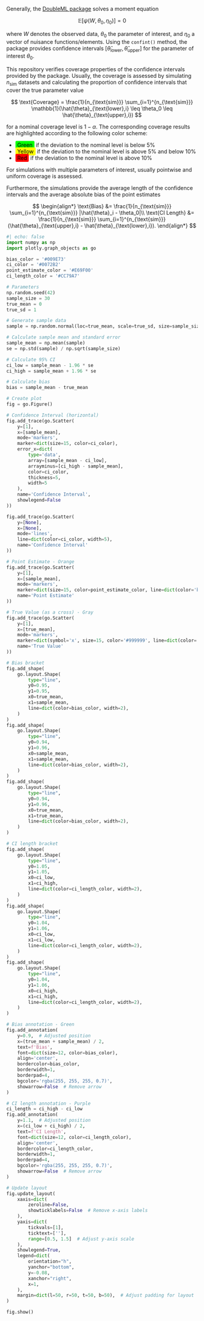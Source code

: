 Generally, the [DoubleML package](https://docs.doubleml.org/stable/index.html) solves a moment equation

$$
\mathbb{E}[\psi(W,\theta_0,\eta_0)] = 0
$$

where $W$ denotes the observed data, $\theta_0$ the parameter of interest, and $\eta_0$ a vector of nuisance functions/elements. Using the `confint()` method, the package provides confidence intervals $[\hat{\theta}_{\text{lower}}, \hat{\theta}_{\text{upper}}]$ for the parameter of interest $\theta_0$.

This repository verifies coverage properties of the confidence intervals provided by the package. Usually, the coverage is assessed by simulating $n_{\text{sim}}$ datasets and calculating the proportion of confidence intervals that cover the true parameter value

$$
\text{Coverage} = \frac{1}{n_{\text{sim}}} \sum_{i=1}^{n_{\text{sim}}} \mathbb{1}(\hat{\theta}_{\text{lower},i} \leq \theta_0 \leq \hat{\theta}_{\text{upper},i})
$$

for a nominal coverage level is $1-\alpha$.
The corresponding coverage results are highlighted according to the following color scheme:

* <span style="background-color: #00FF00; color: black; padding: 2px 5px; border-radius: 3px;">Green</span> if the deviation to the nominal level is below $5\%$
* <span style="background-color: #FFFF00; color: black; padding: 2px 5px; border-radius: 3px;">Yellow</span> if the deviation to the nominal level is above $5\%$ and below $10\%$
* <span style="background-color: #FF0000; color: black; padding: 2px 5px; border-radius: 3px;">Red</span> if the deviation to the nominal level is above $10\%$

For simulations with multiple parameters of interest, usually pointwise and uniform coverage is assessed.

::: {.grid}

::: {.g-col-5}

Furthermore, the simulations provide the average length of the confidence intervals and the average absolute bias of the point estimates

$$
\begin{align*}
\text{Bias} &= \frac{1}{n_{\text{sim}}} \sum_{i=1}^{n_{\text{sim}}} |\hat{\theta}_i - \theta_0|\\
\text{CI Length} &= \frac{1}{n_{\text{sim}}} \sum_{i=1}^{n_{\text{sim}}} (\hat{\theta}_{\text{upper},i} - \hat{\theta}_{\text{lower},i}).
\end{align*}
$$

:::

::: {.g-col-7}

```python
#| echo: false
import numpy as np
import plotly.graph_objects as go

bias_color = '#009E73'
ci_color = '#0072B2'
point_estimate_color = '#E69F00'
ci_length_color = '#CC79A7'

# Parameters
np.random.seed(42)
sample_size = 30
true_mean = 0
true_sd = 1

# Generate sample data
sample = np.random.normal(loc=true_mean, scale=true_sd, size=sample_size)

# Calculate sample mean and standard error
sample_mean = np.mean(sample)
se = np.std(sample) / np.sqrt(sample_size)

# Calculate 95% CI
ci_low = sample_mean - 1.96 * se
ci_high = sample_mean + 1.96 * se

# Calculate bias
bias = sample_mean - true_mean

# Create plot
fig = go.Figure()

# Confidence Interval (horizontal)
fig.add_trace(go.Scatter(
    y=[1],
    x=[sample_mean],
    mode='markers',
    marker=dict(size=15, color=ci_color),
    error_x=dict(
        type='data',
        array=[sample_mean - ci_low],
        arrayminus=[ci_high - sample_mean],
        color=ci_color,
        thickness=5,
        width=5
    ),
    name='Confidence Interval',
    showlegend=False
))

fig.add_trace(go.Scatter(
    y=[None],
    x=[None],
    mode='lines',
    line=dict(color=ci_color, width=5),
    name='Confidence Interval'
))

# Point Estimate - Orange
fig.add_trace(go.Scatter(
    y=[1],
    x=[sample_mean],
    mode='markers',
    marker=dict(size=15, color=point_estimate_color, line=dict(color='black', width=2)),
    name='Point Estimate'
))

# True Value (as a cross) - Gray
fig.add_trace(go.Scatter(
    y=[1],
    x=[true_mean],
    mode='markers',
    marker=dict(symbol='x', size=15, color='#999999', line=dict(color='black', width=2)),
    name='True Value'
))

# Bias bracket
fig.add_shape(
    go.layout.Shape(
        type="line",
        y0=0.95,
        y1=0.95,
        x0=true_mean,
        x1=sample_mean,
        line=dict(color=bias_color, width=2),
    )
)
fig.add_shape(
    go.layout.Shape(
        type="line",
        y0=0.94,
        y1=0.96,
        x0=sample_mean,
        x1=sample_mean,
        line=dict(color=bias_color, width=2),
    )
)
fig.add_shape(
    go.layout.Shape(
        type="line",
        y0=0.94,
        y1=0.96,
        x0=true_mean,
        x1=true_mean,
        line=dict(color=bias_color, width=2),
    )
)

# CI length bracket
fig.add_shape(
    go.layout.Shape(
        type="line",
        y0=1.05,
        y1=1.05,
        x0=ci_low,
        x1=ci_high,
        line=dict(color=ci_length_color, width=2),
    )
)
fig.add_shape(
    go.layout.Shape(
        type="line",
        y0=1.04,
        y1=1.06,
        x0=ci_low,
        x1=ci_low,
        line=dict(color=ci_length_color, width=2),
    )
)
fig.add_shape(
    go.layout.Shape(
        type="line",
        y0=1.04,
        y1=1.06,
        x0=ci_high,
        x1=ci_high,
        line=dict(color=ci_length_color, width=2),
    )
)

# Bias annotation - Green
fig.add_annotation(
    y=0.9,  # Adjusted position
    x=(true_mean + sample_mean) / 2,
    text=f'Bias',
    font=dict(size=12, color=bias_color),
    align='center',
    bordercolor=bias_color,
    borderwidth=1,
    borderpad=4,
    bgcolor='rgba(255, 255, 255, 0.7)',
    showarrow=False  # Remove arrow
)

# CI length annotation - Purple
ci_length = ci_high - ci_low
fig.add_annotation(
    y=1.1,  # Adjusted position
    x=(ci_low + ci_high) / 2,
    text=f'CI Length',
    font=dict(size=12, color=ci_length_color),
    align='center',
    bordercolor=ci_length_color,
    borderwidth=1,
    borderpad=4,
    bgcolor='rgba(255, 255, 255, 0.7)',
    showarrow=False  # Remove arrow
)

# Update layout
fig.update_layout(
    xaxis=dict(
        zeroline=False,
        showticklabels=False  # Remove x-axis labels
    ),
    yaxis=dict(
        tickvals=[1],
        ticktext=[''],
        range=[0.5, 1.5]  # Adjust y-axis scale
    ),
    showlegend=True,
    legend=dict(
        orientation="h",
        yanchor="bottom",
        y=-0.08,
        xanchor="right",
        x=1,
    ),
    margin=dict(l=50, r=50, t=50, b=50),  # Adjust padding for layout
)

fig.show()
```

:::

:::
